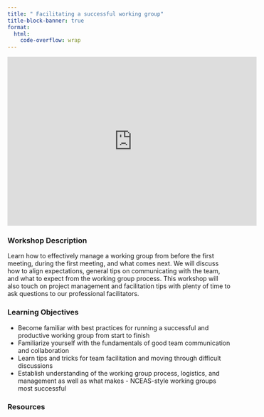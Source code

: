```yaml
---
title: " Facilitating a successful working group"
title-block-banner: true
format:
  html:
    code-overflow: wrap
---
```



<iframe width="560" height="380"src="https://docs.google.com/presentation/d/1nOInYwKltKGez3qZdGbHQO_up2cZt4hy7XbtBxvvbfM/preview?slide=id.g2c0618d5d74_0_0" frameborder="0" allowfullscreen></iframe>


### Workshop Description {.unnumbered}

Learn how to effectively manage a working group from before the first meeting, during the first meeting, and what comes next. We will discuss how to align expectations, general tips on communicating with the team, and what to expect from the working group process. This workshop will also touch on project management and facilitation tips with plenty of time to ask questions to our professional facilitators. 

### Learning Objectives  {.unnumbered}
- Become familiar with best practices for running a successful and productive working group from start to finish
- Familiarize yourself with the fundamentals of good team communication and collaboration
- Learn tips and tricks for team facilitation and moving through difficult discussions
- Establish understanding of the working group process, logistics, and management as well as what makes - NCEAS-style working groups most successful


### Resources {.unnumbered}



